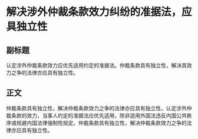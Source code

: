 # 解决涉外仲裁条款效力纠纷的准据法，应具独立性
## 副标题
认定涉外仲裁条款效力应优先适用约定的准据法。仲裁条款具有独立性，解决其效力之争的法律亦应具有独立性。
## 正文
仲裁条款具有独立性，解决仲裁条款效力之争的法律亦应具有独立性。认定涉外仲裁条款的效力，当事人约定的准据法应优先适用，除非适用外国法违反内国公共秩序或规避内国法律强制性规定。仲裁条款具有独立性，解决仲裁条款效力之争的法律亦应具有独立性。